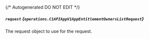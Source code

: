 {/* Autogenerated DO NOT EDIT  */}

##### `request` *{`operations.C1APIAppV1AppEntitlementOwnersListRequest`}*
The request object to use for the request.
<Collapsible openLabel={Labels.showProperties} closeLabel={Labels.hideProperties}>
    <C1APIAppV1AppEntitlementOwnersListRequest/>
</Collapsible>


